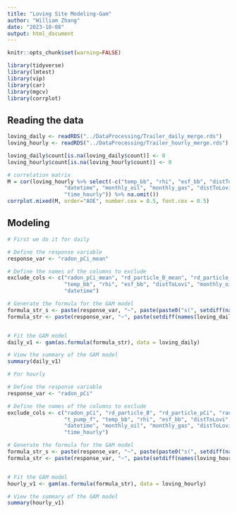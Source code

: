 ```yaml
---
title: "Loving Site Modeling-Gam"
author: "William Zhang"
date: "2023-10-08"
output: html_document
---
```


```r
knitr::opts_chunk$set(warning=FALSE)
```
```r
library(tidyverse)
library(lmtest)
library(vip)
library(car)
library(mgcv)
library(corrplot)
```

## Reading the data
```r
loving_daily <- readRDS("../DataProcessing/Trailer_daily_merge.rds")
loving_hourly <- readRDS("../DataProcessing/Trailer_hourly_merge.rds")
```
```r
loving_daily$count[is.na(loving_daily$count)] <- 0
loving_hourly$count[is.na(loving_hourly$count)] <- 0
```

```r
# correlation matrix
M = cor(loving_hourly %>% select(-c("temp_bb", "rhi", "esf_bb", "distToLovi", "inv_dist",
                  "datetime", "monthly_oil", "monthly_gas", "distToLovi_wells",
                  "time_hourly")) %>% na.omit())
corrplot.mixed(M, order="AOE", number.cex = 0.5, font.cex = 0.5)
```
## Modeling
```r
# First we do it for daily

# Define the response variable
response_var <- "radon_pCi_mean"

# Define the names of the columns to exclude
exclude_cols <- c("radon_pCi_mean", "rd_particle_B_mean", "rd_particle_pCi_mean", "radon_B_mean", 
                  "temp_bb", "rhi", "esf_bb", "distToLovi", "monthly_oil", "monthly_gas", "distToLovi_wells",
                  "datetime")

# Generate the formula for the GAM model
formula_str_s <- paste(response_var, "~", paste(paste0("s(", setdiff(names(loving_daily), exclude_cols), ")"), collapse = "+"))
formula_str <- paste(response_var, "~", paste(setdiff(names(loving_daily), exclude_cols), collapse = "+"))


# Fit the GAM model 
daily_v1 <- gam(as.formula(formula_str), data = loving_daily)

# View the summary of the GAM model
summary(daily_v1)
```

```r

# For hourly

# Define the response variable
response_var <- "radon_pCi"

# Define the names of the columns to exclude
exclude_cols <- c("radon_pCi", "rd_particle_B", "rd_particle_pCi", "radon_B",
                  "t_pump_f", "temp_bb", "rhi", "esf_bb", "distToLovi", 
                  "datetime", "monthly_oil", "monthly_gas", "distToLovi_wells",
                  "time_hourly")

# Generate the formula for the GAM model
formula_str_s <- paste(response_var, "~", paste(paste0("s(", setdiff(names(loving_hourly), exclude_cols), ")"), collapse = "+"))
formula_str <- paste(response_var, "~", paste(setdiff(names(loving_hourly), exclude_cols), collapse = "+"))


# Fit the GAM model 
hourly_v1 <- gam(as.formula(formula_str), data = loving_hourly)

# View the summary of the GAM model
summary(hourly_v1)
```


